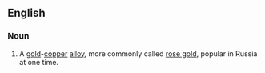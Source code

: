 ==English==
{{wikipedia}}

===Noun===
{{en-noun|head=[[Russian]] [[gold]]|-}}

# {{label|en|obsolete}} A [[gold]]-[[copper]] [[alloy]], more commonly called [[rose gold]], popular in Russia at one time.